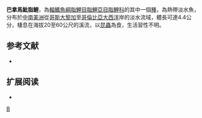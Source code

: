 {{Speciesbox 
| taxon = Hyphessobrycon panamensis
| status = NE
| status_system = IUCN3.1
| authority =  [[Durbin|Durbin]], 1908
| synonyms = *''Hemigrammus minutus''<br /><small>Meek & Hildebrand, 1912</small>
*''Hyphessobrycon panamensis daguae''<br /><small>Eigenmann, 1922</small>
}}
'''巴拿馬魮脂鯉'''，為[[輻鰭魚綱|輻鰭魚綱]][[脂鯉目|脂鯉目]][[脂鯉亞目|脂鯉亞目]][[脂鯉科|脂鯉科]]的其中一個[[種|種]]，為熱帶淡水魚，分布於[[中南美洲|中南美洲]]從[[哥斯大黎加|哥斯大黎加]]至[[哥倫比亞|哥倫比亞]][[大西洋|大西洋]]岸的淡水流域，體長可達4.4公分，棲息在海拔20至60公尺的溪流，以[[昆蟲|昆蟲]]為食，生活習性不明。

==参考文献==
{{refbegin}}
*{{FishBase_species|genus=Hyphessobrycon|species=panamensis|year=2013|month=12}}
{{refend}}

== 扩展阅读 ==
{{refbegin}}
*{{wikispecies-inline|Hyphessobrycon panamensis|巴拿馬魮脂鯉}}
{{refend}}
{{Taxonbar|from=Q5552300}}

[[Category:魮脂鯉屬|B]]


{{魚類小作品}}